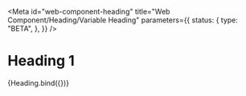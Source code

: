 <!-- @license CC0-1.0 -->


<Meta
  id="web-component-heading"
  title="Web Component/Heading/Variable Heading"
  parameters={{
    status: {
      type: "BETA",
    },
  }}
/>

# Heading 1

<Canvas>
  <Story
    name="level 1"
    args={{
      textContent: "The Quick Brown Fox Jumps Over The Lazy Dog",
    }}
  >
    {Heading.bind({})}
  </Story>
</Canvas>
